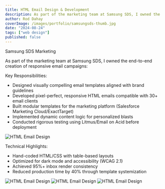 ```yaml
---
title: HTML Email Design & Development
description: As part of the marketing team at Samsung SDS, I owned the end-to-end creation of responsive email campaigns 
author: Rod Dahay
coverImage: /images/portfolio/samsungsds-thumb.jpg
date: "2024-08-24"
tags: ["web design"]
published: false
---
```


Samsung SDS Marketing

As part of the marketing team at Samsung SDS, I owned the end-to-end creation of responsive email campaigns:

Key Responsibilities:
+ Designed visually compelling email templates aligned with brand guidelines
+ Developed pixel-perfect, responsive HTML emails compatible with 30+ email clients
+ Built modular templates for the marketing platform (Salesforce Marketing Cloud/ExactTarget)
+ Implemented dynamic content logic for personalized blasts
+ Conducted rigorous testing using Litmus/Email on Acid before deployment

![HTML Email Design](/images/portfolio/samsungsds-edm-01.jpg)

Technical Highlights:
+ Hand-coded HTML/CSS with table-based layouts
+ Optimized for dark mode and accessibility (WCAG 2.1)
+ Achieved 95%+ inbox render consistency
+ Reduced production time by 40% through template systemization

![HTML Email Design](/images/portfolio/samsungsds-edm-02.jpg)
![HTML Email Design](/images/portfolio/samsungsds-edm-03.jpg)
![HTML Email Design](/images/portfolio/samsungsds-edm-04.jpg)







